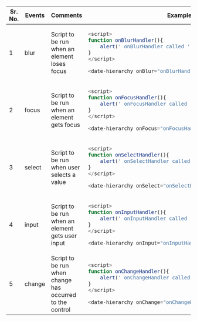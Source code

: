 

<table>
<thead>
<tr>
<th>Sr. No.</th>
<th>Events</th>
<th>Comments</th>
<th width="500px">Examples</th>
</tr>
</thead>
<tbody>
<tr>
<td>1</td>
<td>blur</td>
<td>Script to be run when an element loses focus</td>
<td>

```javascript
<script>
function onBlurHandler(){
    alert(' onBlurHandler called ');
}
</script>

<date-hierarchy onBlur="onBlurHandler()"></date-hierarchy>
```

</td>
</tr>
<tr>
<td>2</td>
<td>focus</td>
<td>Script to be run when an element gets focus</td>
<td>


```javascript
<script>
function onFocusHandler(){
    alert(' onFocusHandler called ');
}
</script>

<date-hierarchy onFocus="onFocusHandler()"></date-hierarchy>
```

</td>
</tr>
<tr>
<td>3</td>
<td>select</td>
<td>Script to be run when user selects a value</td>
<td>


```javascript
<script>
function onSelectHandler(){
    alert(' onSelectHandler called ');
}
</script>

<date-hierarchy onSelect="onSelectHandler()"></date-hierarchy>
```

</td>
</tr>
<tr>
<td>4</td>
<td>input</td>
<td>Script to be run when an element gets user input</td>
<td>


```javascript
<script>
function onInputHandler(){
    alert(' onInputHandler called ');
}
</script>

<date-hierarchy onInput="onInputHandler()"></date-hierarchy>
```

</td>
</tr>
<tr>
<td>5</td>
<td>change</td>
<td>Script to be run when change has occurred to the control</td>
<td>


```javascript
<script>
function onChangeHandler(){
    alert(' onChangeHandler called ');
}
</script>

<date-hierarchy onChange="onChangeHandler()"></date-hierarchy>
```

</td>
</tr>
</tbody>
</table>